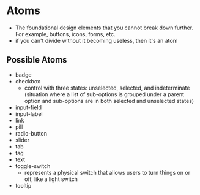 
<Meta title="Components/Atoms/Atoms" />

# Atoms

- The foundational design elements that you cannot break down further. For example, buttons, icons, forms, etc.
- if you can't divide without it becoming useless, then it's an atom

## Possible Atoms

- badge
- checkbox
  - control with three states: unselected, selected, and indeterminate (situation where a list of sub-options is grouped under a parent option and sub-options are in both selected and unselected states)
- input-field
- input-label
- link
- pill
- radio-button
- slider
- tab
- tag
- text
- toggle-switch
  - represents a physical switch that allows users to turn things on or off, like a light switch
- tooltip
